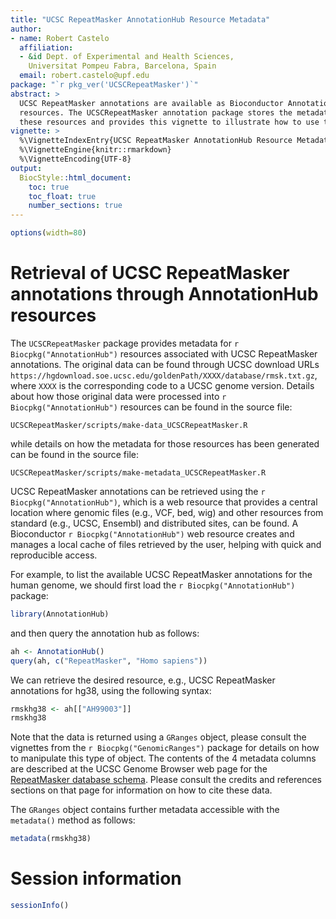 ```yaml
---
title: "UCSC RepeatMasker AnnotationHub Resource Metadata"
author:
- name: Robert Castelo
  affiliation: 
  - &id Dept. of Experimental and Health Sciences,
    Universitat Pompeu Fabra, Barcelona, Spain
  email: robert.castelo@upf.edu
package: "`r pkg_ver('UCSCRepeatMasker')`"
abstract: >
  UCSC RepeatMasker annotations are available as Bioconductor AnnotationHub
  resources. The UCSCRepeatMasker annotation package stores the metadata for
  these resources and provides this vignette to illustrate how to use them.
vignette: >
  %\VignetteIndexEntry{UCSC RepeatMasker AnnotationHub Resource Metadata}
  %\VignetteEngine{knitr::rmarkdown}
  %\VignetteEncoding{UTF-8}
output: 
  BiocStyle::html_document:
    toc: true
    toc_float: true
    number_sections: true
---
```


```r
options(width=80)
```

# Retrieval of UCSC RepeatMasker annotations through AnnotationHub resources

The `UCSCRepeatMasker` package provides metadata for
`r Biocpkg("AnnotationHub")` resources associated with UCSC RepeatMasker
annotations. The original data can be found through UCSC download URLs
`https://hgdownload.soe.ucsc.edu/goldenPath/XXXX/database/rmsk.txt.gz`,
where `XXXX` is the corresponding code to a UCSC genome version.
Details about how those original data were processed into
`r Biocpkg("AnnotationHub")` resources can be found in the source
file:

```
UCSCRepeatMasker/scripts/make-data_UCSCRepeatMasker.R
```
while details on how the metadata for those resources has been generated
can be found in the source file:

```
UCSCRepeatMasker/scripts/make-metadata_UCSCRepeatMasker.R
```

UCSC RepeatMasker annotations can be retrieved using the
`r Biocpkg("AnnotationHub")`,
which is a web resource that provides a central location where genomic files
(e.g., VCF, bed, wig) and other resources from standard (e.g., UCSC, Ensembl)
and distributed sites, can be found. A Bioconductor `r Biocpkg("AnnotationHub")`
web resource creates and manages a local cache of files retrieved by the user,
helping with quick and reproducible access.

For example, to list the available UCSC RepeatMasker annotations for the human
genome, we should first load the `r Biocpkg("AnnotationHub")` package:

```r
library(AnnotationHub)
```
and then query the annotation hub as follows:

```r
ah <- AnnotationHub()
query(ah, c("RepeatMasker", "Homo sapiens"))
```

We can retrieve the desired resource, e.g., UCSC RepeatMasker annotations
for hg38, using the following syntax:

```r
rmskhg38 <- ah[["AH99003"]]
rmskhg38
```
Note that the data is returned using a `GRanges` object, please consult the
vignettes from the `r Biocpkg("GenomicRanges")` package for details on how to
manipulate this type of object. The contents of the 4 metadata columns are
described at the UCSC Genome Browser web page for the
[RepeatMasker database schema](https://genome.ucsc.edu/cgi-bin/hgTables?db=hg38&hgta_group=rep&hgta_track=rmsk&hgta_table=rmsk&hgta_doSchema=describe+table+schema).
Please consult the credits and references sections on that page for information
on how to cite these data.

The `GRanges` object contains further metadata accessible with the `metadata()`
method as follows:

```r
metadata(rmskhg38)
```

# Session information

```r
sessionInfo()
```
